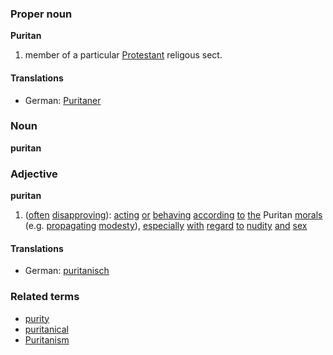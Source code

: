 ===Proper noun===
'''Puritan'''

# member of a particular [[Protestant]] religous sect.

====Translations====
*German: [[Puritaner]]

===Noun===
'''puritan'''

===Adjective===
'''puritan'''

# ([[often]] [[disapprove|disapproving]]): [[act|acting]] [[or]] [[behave|behaving]] [[according]] [[to]] [[the]] Puritan [[moral|morals]] (e.g. [[propagate|propagating]] [[modesty]]), [[especially]] [[with]] [[regard]] [[to]] [[nudity]] [[and]] [[sex]]

====Translations====
*German: [[puritanisch]]

===Related terms===
*[[purity]]
*[[puritanical]]
*[[Puritanism]]